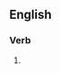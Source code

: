 ==English==

===Verb===
{{head|en|verb form}}

# {{present participle of|acetylate|lang=en|nocat=1}}